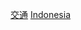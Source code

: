 {{Catnav|頁面分類|地理|国家|按國家分類|各國交通}}
{{Catnav|頁面分類|地理|国家|亚洲国家|印尼}}
{{Catnav|頁面分類|各種主題的頁面分類|按國家分類|各國交通}}
{{Commons category|Transport in Indonesia}}

[[Category:印度尼西亞|交通]]
[[Category:亚洲各国交通|Indonesia]]